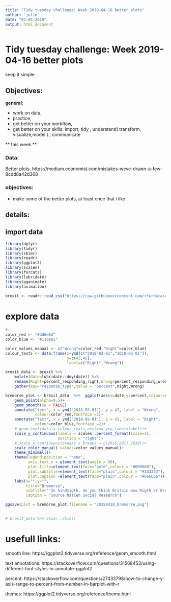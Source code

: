 ```yaml
---
title: "Tidy tuesday challenge: Week 2019-04-16 better plots"
author: "julio"
date: "02-04-2019"
output: html_document
---
```


# Tidy tuesday challenge: Week 2019-04-16 better plots

keep it simple:

## Objectives: 

**general:**

* work on data, 
* practice, 
* get better on your workflow,
* get better on your skills: import, tidy , understand( transform, visualize,model ) , communicate


** this week **

### Data:

Better plots. 
https://medium.economist.com/mistakes-weve-drawn-a-few-8cdd8a42d368


### objectives:

- make some of the better plots, at least once that i like .

## details:


## import data
```r
library(dplyr)
library(tidyr)
library(skimr)
library(readr) 
library(ggplot2)
library(scales)
library(forcats)
library(lubridate)
library(gganimate)
library(animation)

```


```r
brexit <- readr::read_csv("https://raw.githubusercontent.com/rfordatascience/tidytuesday/master/data/2019/2019-04-16/brexit.csv")
```

# explore data

```r
# 
color_red <- "#dd6e6d"
color_blue <- "#116ea1"

color_values_manual <- c("Wrong"=color_red,"Right"=color_blue)
colour_texts <- data.frame(x=ymd(c("2018-02-01","2018-02-01")),
                           y=c(43,46),
                           label=c("Right","Wrong"))

brexit_data <- brexit %>% 
    mutate(date=lubridate::dmy(date)) %>% 
    rename(Right=percent_responding_right,Wrong=percent_responding_wrong) %>% 
    gather(key="response_type",value = "percent",Right,Wrong)

bremorse_plot <- brexit_data  %>%  ggplot(aes(x=date,y=percent,colour=response_type))+
    geom_point(alpha=0.5)+
    geom_smooth(se = FALSE)+
    annotate("text", x = ymd("2018-02-01"), y = 47, label = "Wrong",
             colour=color_red,fontface =2)+
    annotate("text", x = ymd("2018-02-01"), y = 41, label = "Right",
             colour=color_blue,fontface =2)+
    # geom_text(data = colour_texts,aes(x=x,y=y,label=label))+
    scale_y_continuous(labels = scales::percent_format(scale=1),
                       position = "right")+
    # scale_x_continuous(breaks = breaks = c(2016,2017,2018))+
    scale_color_manual( values=color_values_manual)+
    theme_minimal()+
    theme(legend.position = "none",
          axis.text.x = element_text(angle = 90),
          plot.title=element_text(face="bold",colour = "#000000"),
          plot.subtitle=element_text(face="plain",colour = "#333333"),
          plot.caption =element_text(face="plain",colour = "#666666"))+
    labs(x="",y="",
         title="Bremorse",
         subtitle='"In hindsigth, do you think Britain was Rigth or Wrong\nto vote to leave EU"',
         caption = "Source NatCen Social Research")

ggsave(plot = bremorse_plot,filename = "20190418_bremorse.png")
        

# brexit_data %>% skimr::skim()

```

# usefull links: 

smooth line: 
https://ggplot2.tidyverse.org/reference/geom_smooth.html

text annotations: 
https://stackoverflow.com/questions/31568453/using-different-font-styles-in-annotate-ggplot2

percent: 
https://stackoverflow.com/questions/27433798/how-to-change-y-axis-range-to-percent-from-number-in-barplot-with-r

themes: 
https://ggplot2.tidyverse.org/reference/theme.html

